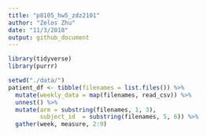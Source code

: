 ```yaml
---
title: "p8105_hw5_zdz2101"
author: "Zelos Zhu"
date: "11/3/2018"
output: github_document
---
```


```r
library(tidyverse)
library(purrr)
```

```r
setwd("./data/")
patient_df <- tibble(filenames = list.files()) %>%
  mutate(weekly_data = map(filenames, read_csv)) %>%
  unnest() %>%
  mutate(arm = substring(filenames, 1, 3),
         subject_id  = substring(filenames, 5, 6)) %>%
  gather(week, measure, 2:9)


```

